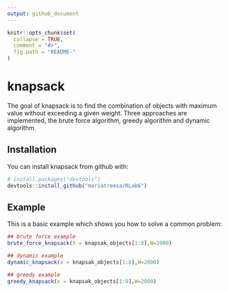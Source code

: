 ```yaml
---
output: github_document
---
```


<!-- README.md is generated from README.Rmd. Please edit that file -->

```r
knitr::opts_chunk$set(
  collapse = TRUE,
  comment = "#>",
  fig.path = "README-"
)
```

# knapsack

The goal of knapsack is to find the combination of objects with maximum value without exceeding a given weight. Three approaches are implemented, the brute force algorithm, greedy algorithm and dynamic algorithm.

## Installation

You can install knapsack from github with:

```r
# install.packages("devtools")
devtools::install_github("mariatreesa/RLab6")
```

## Example

This is a basic example which shows you how to solve a common problem:

```r
## brute force example
brute_force_knapsack(X = knapsak_objects[1:8],W=2000)
```

```r
## dynamic example
dynamic_knapsack(x = knapsak_objects[1:8],W=2000)
```

```r
## greedy example
greedy_knapsack(x = knapsak_objects[1:8],W=2000)
```

